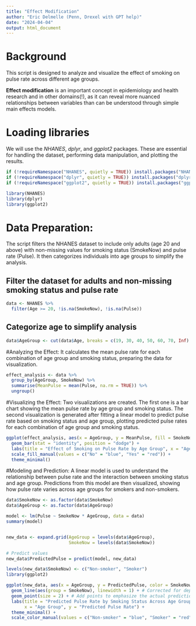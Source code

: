 ```yaml
---
title: "Effect Modification"
author: "Eric Delmelle (Penn, Drexel with GPT help)"
date: "2024-04-04"
output: html_document
---
```


# Background
This script is designed to analyze and visualize the effect of smoking on pulse rate across different age groups.  

**Effect modification** is an important concept in epidemiology and health research and in other domains(!), as it can reveal more nuanced relationships between variables than can be understood through simple main effects models.


# Loading libraries  
We will use the *NHANES*, *dplyr*, and *ggplot2* packages. These are essential for handling the dataset, performing data manipulation, and plotting the results.
```r
if (!requireNamespace("NHANES", quietly = TRUE)) install.packages("NHANES")
if (!requireNamespace("dplyr", quietly = TRUE)) install.packages("dplyr")
if (!requireNamespace("ggplot2", quietly = TRUE)) install.packages("ggplot2")

library(NHANES)
library(dplyr)
library(ggplot2)
```

# Data Preparation: 
The script filters the NHANES dataset to include only adults (age 20 and above) with non-missing values for smoking status (SmokeNow) and pulse rate (Pulse). It then categorizes individuals into age groups to simplify the analysis.

## Filter the dataset for adults and non-missing smoking status and pulse rate
```r
data <- NHANES %>%
  filter(Age >= 20, !is.na(SmokeNow), !is.na(Pulse))
```

## Categorize age to simplify analysis
```r
data$AgeGroup <- cut(data$Age, breaks = c(19, 30, 40, 50, 60, 70, Inf), labels = c("20-30", "31-40", "41-50", "51-60", "61-70", "71+"), right = FALSE)
```

#Analyzing the Effect: 
It calculates the mean pulse rate for each combination of age group and smoking status, preparing the data for visualization.
```r
effect_analysis <- data %>%
  group_by(AgeGroup, SmokeNow) %>%
  summarise(MeanPulse = mean(Pulse, na.rm = TRUE)) %>%
  ungroup()
```

#Visualizing the Effect: 
Two visualizations are created. The first one is a bar chart showing the mean pulse rate by age group and smoking status. The second visualization is generated after fitting a linear model to predict pulse rate based on smoking status and age group, plotting predicted pulse rates for each combination of age group and smoking status.
```r
ggplot(effect_analysis, aes(x = AgeGroup, y = MeanPulse, fill = SmokeNow)) +
  geom_bar(stat = "identity", position = "dodge") +
  labs(title = "Effect of Smoking on Pulse Rate by Age Group", x = "Age Group", y = "Mean Pulse Rate") +
  scale_fill_manual(values = c("No" = "blue", "Yes" = "red")) +
  theme_minimal()
```

#Modeling and Prediction: 
A linear model is used to understand the relationship between pulse rate and the interaction between smoking status and age group. Predictions from this model are then visualized, showing how pulse rate varies across age groups for smokers and non-smokers.
```r
data$SmokeNow <- as.factor(data$SmokeNow)
data$AgeGroup <- as.factor(data$AgeGroup)

model <- lm(Pulse ~ SmokeNow * AgeGroup, data = data)
summary(model)


new_data <- expand.grid(AgeGroup = levels(data$AgeGroup),
                        SmokeNow = levels(data$SmokeNow))

# Predict values
new_data$PredictedPulse = predict(model, new_data)

levels(new_data$SmokeNow) <- c("Non-smoker", "Smoker")
library(ggplot2)

ggplot(new_data, aes(x = AgeGroup, y = PredictedPulse, color = SmokeNow)) +
  geom_line(aes(group = SmokeNow), linewidth = 1) + # Corrected for deprecated warning
  geom_point(size = 2) + # Add points to emphasize the actual predictions
  labs(title = "Predicted Pulse Rate by Smoking Status Across Age Groups",
       x = "Age Group", y = "Predicted Pulse Rate") +
  theme_minimal() +
  scale_color_manual(values = c("Non-smoker" = "blue", "Smoker" = "red"))
```


